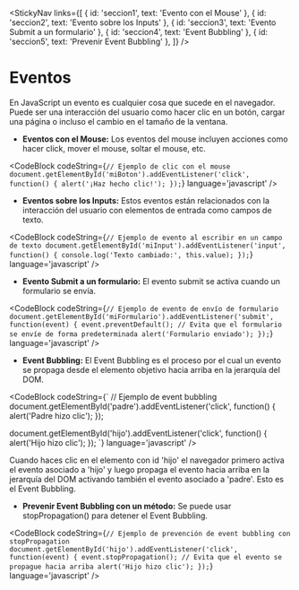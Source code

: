 
<StickyNav
  links={[
    { id: 'seccion1', text: 'Evento con el Mouse' },
    { id: 'seccion2', text: 'Evento sobre los Inputs' },
    { id: 'seccion3', text: 'Evento Submit a un formulario' },
    { id: 'seccion4', text: 'Event Bubbling' },
    { id: 'seccion5', text: 'Prevenir Event Bubbling' },
  ]}
/>

# Eventos

En JavaScript un evento es cualquier cosa que sucede en el navegador. Puede ser una interacción del usuario como hacer clic en un botón, cargar una página o incluso el cambio
en el tamaño de la ventana.

<a id="seccion1"></a>
- **Eventos con el Mouse:** Los eventos del mouse incluyen acciones como hacer click, mover el mouse, soltar el mouse, etc.

<CodeBlock
  codeString={`
  // Ejemplo de clic con el mouse
  document.getElementById('miBoton').addEventListener('click', function() {
    alert('¡Haz hecho clic!');
  });
  `} 
  language='javascript'
/>

<a id="seccion2"></a>
- **Eventos sobre los Inputs:** Estos eventos están relacionados con la interacción del usuario con elementos de entrada como campos de texto.

<CodeBlock
  codeString={`
  // Ejemplo de evento al escribir en un campo de texto
  document.getElementById('miInput').addEventListener('input', function() {
    console.log('Texto cambiado:', this.value);
  });
  `} 
  language='javascript'
/>

<a id="seccion3"></a>
- **Evento Submit a un formulario:** El evento submit se activa cuando un formulario se envía.

<CodeBlock
  codeString={`
  // Ejemplo de evento de envío de formulario
  document.getElementById('miFormulario').addEventListener('submit', function(event) {
    event.preventDefault(); // Evita que el formulario se envíe de forma predeterminada
    alert('Formulario enviado');
  });
  `} 
  language='javascript'
/>

<a id="seccion4"></a>
- **Event Bubbling:** El Event Bubbling es el proceso por el cual un evento se propaga desde el elemento objetivo hacia arriba en la jerarquía del DOM.

<CodeBlock
  codeString={`
  // Ejemplo de event bubbling
  document.getElementById('padre').addEventListener('click', function() {
    alert('Padre hizo clic');
  });

  document.getElementById('hijo').addEventListener('click', function() {
    alert('Hijo hizo clic');
  });
  `} 
  language='javascript'
/>

Cuando haces clic en el elemento con id 'hijo' el navegador primero activa el evento asociado a 'hijo' y luego propaga el evento hacia arriba en la jerarquía del DOM
activando también el evento asociado a 'padre'. Esto es el Event Bubbling.

<a id="seccion5"></a>
- **Prevenir Event Bubbling con un método:** Se puede usar stopPropagation() para detener el Event Bubbling.

<CodeBlock
  codeString={`
  // Ejemplo de prevención de event bubbling con stopPropagation
  document.getElementById('hijo').addEventListener('click', function(event) {
    event.stopPropagation(); // Evita que el evento se propague hacia arriba
    alert('Hijo hizo clic');
  });
  `} 
  language='javascript'
/>